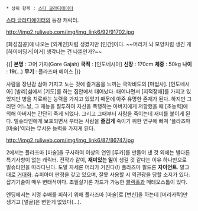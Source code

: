  * 상위 항목 : [[스타 글라디에이터]]

[[스타 글라디에이터]]의 등장 캐릭터. 

http://img2.ruliweb.com/img/img_link6/92/91702.jpg

[화성침공]에 나오는 [외계인]처럼 생겼지만 [인간]이다.
~~머리가 뇌 모양처럼 생긴 게 [하이머딩거|이거] 생각나는 건 나뿐인가?~~

{{|
'''본명''' : 고어 가자(Gore Gajah)
'''국적''' : [인도네시아]
'''신장''' : 170cm
'''체중''' : 50kg
'''나이''' : '''19'''(...)
'''무기''' : 플라즈마 메이스
|}}

사람을 장난감 삼아 가지고 노는 것에 즐거움을 느끼는 극악비도의 [마법사]. [인도네시아] [발리]섬에서 [기도]를 하는 집안에서 태어났다. 태어나면서 [지적장애]를 가지고 있었지만 병을 치료하는 능력을 가지고 있었기 때문에 아주 유명한 존재가 된다. 하지만 그러던 어느날, 그 재능을 질투하여 자신을 폭행하는 아버지에게 저항했을 때 [초능력]에 의해 아버지는 간단히 죽게 되었다. 그리고 그때부터 사람을 죽이는데 재미를 붙이게 된다. 빌슈타인에게 보호되면서 부터는 사람을 '''즐겁게''' 죽이기 위한 연구에 빠져 '플라즈마 [마술]'이라는 무서운 능력을 가지게 된다.

http://img2.ruliweb.com/img/img_link6/87/86747.jpg

2에서는 플라즈마 [마술]을 구사하여 이상의 연인 [루카]를 만들어 낸 것 외에는 별다른 특기사항이 없는 캐릭터. 전작과 같이, '''재미있는 일'''이 생길 것 같다는 이유 하나만으로 빌슈타인을 따라다닌다. 도발 자세론 머리가 커진다(!) 플라즈마 필드론 '''자이언트'''. 말그대로 [[거대화]]. 슈퍼아머 판정을 갖고 있으며, 잘못 사용할 시 역관광을 당할 소지가 있다. 잡기기술이 매우 변태적이다. 초필살기론 가드가 가능한 [[블랙홀]]과 메테오스톰이 있다. 

엔딩에서는 지명 수배를 피하기 위해 플라즈마 [마술]로 [변신]을 하는데 [머리카락]만 생기고 [얼굴]은 변한게 없었다(...).

